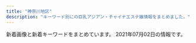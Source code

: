 ```yaml
---
title: "神奈川地区"
description: "キーワード別にの巨乳アジアン・チャイナエステ嬢情報をまとめました。"
---
```


新着画像と新着キーワードをまとめています。
2021年07月02日の情報です。

<DmmAffiliateIns />
<KeywordTable
  shops={
    [
    {
        "station": "\u4e0a\u5927\u5ca1\u99c5\u897f\u53e3",
        "url": "https://kanojyo-room.jpn.cm/",
        "img_links": [
            "https://kanojyo-room.jpn.cm/images/link_nav07.jpg",
            "https://kanojyo-room.jpn.cm/images/room4.jpg",
            "https://kanojyo-room.jpn.cm/images/link_nav04.jpg",
            "https://kanojyo-room.jpn.cm/images/tit_face.jpg",
            "https://kanojyo-room.jpn.cm/images/tit_new.jpg",
            "https://kanojyo-room.jpn.cm/images/link_nav01.jpg",
            "https://kanojyo-room.jpn.cm/images/room2.jpg",
            "https://kanojyo-room.jpn.cm/photos/sites/24/2021/06/2021061014474482.jpg",
            "https://kanojyo-room.jpn.cm/images/room3.jpg",
            "https://kanojyo-room.jpn.cm/images/tit_eject.jpg",
            "https://kanojyo-room.jpn.cm/images/link_nav02.jpg",
            "https://kanojyo-room.jpn.cm/images/top.png",
            "https://kanojyo-room.jpn.cm/images/sp_top.jpg",
            "https://kanojyo-room.jpn.cm/photos/sites/24/2021/06/2021061014484398.jpg",
            "https://kanojyo-room.jpn.cm/images/link_nav03.jpg",
            "https://kanojyo-room.jpn.cm/images/room6.jpg",
            "https://kanojyo-room.jpn.cm/images/img_eject.jpg",
            "https://kanojyo-room.jpn.cm/images/room5.jpg",
            "https://kanojyo-room.jpn.cm/images/link_nav06.jpg",
            "https://kanojyo-room.jpn.cm/photos/sites/24/2021/06/2021061014482026.jpg",
            "https://kanojyo-room.jpn.cm/images/link_nav05.jpg",
            "https://kanojyo-room.jpn.cm/images/close_eject.png",
            "https://kanojyo-room.jpn.cm/images/room1.jpg",
            "https://kanojyo-room.jpn.cm/photos/sites/24/2021/06/2021061014491572.jpg",
            "https://kanojyo-room.jpn.cm/images/btn_eject.jpg"
        ],
        "keywords": {
            "87": 12,
            "86": 24,
            "D": 48,
            "85": 12,
            "C": 40
        },
        "name": "\u86cd"
    },
    {
        "url": "http://karen.ies.fun/",
        "img_links": [],
        "name": "\u83ef\u84ee",
        "station": "JR\u8305\u30f6\u5d0e\u99c5\u5317\u53e3",
        "keywords": {}
    },
    {
        "name": "calm \u30ab\u30fc\u30e0",
        "station": "JR\u85e4\u6ca2\u99c5\u5357\u53e3",
        "keywords": {
            "85": 2,
            "D": 6,
            "86": 6,
            "\u4e73": 1,
            "C": 2
        },
        "img_links": [
            "http://piyuataichi.xyz/uploads/210702/1-210F20Z236221.jpg",
            "http://piyuataichi.xyz/picture/top.png",
            "http://piyuataichi.xyz/uploads/210702/1-210F20Z22A04.jpg",
            "http://piyuataichi.xyz/uploads/210626/1-210626164312E4.jpg",
            "http://piyuataichi.xyz/picture/staff_s.png",
            "http://piyuataichi.xyz/uploads/210626/1-210626164Ja12.jpg",
            "http://piyuataichi.xyz/uploads/210626/1-21062616432Y02.jpg",
            "http://piyuataichi.xyz/picture/news.png",
            "http://piyuataichi.xyz/picture/evetop.png",
            "http://piyuataichi.xyz/uploads/210626/1-210626164151A6.jpg",
            "http://piyuataichi.xyz/uploads/210626/1-210626164J14c.jpg",
            "http://piyuataichi.xyz/uploads/210626/1-21062616412X63.jpg"
        ],
        "url": "http://piyuataichi.xyz/"
    },
    {
        "img_links": [
            "http://www.bestlove.iesjp.com/files/004.jpg",
            "http://www.bestlove.iesjp.com/files/008-03.jpg",
            "http://www.bestlove.iesjp.com/files/005.jpg",
            "http://www.bestlove.iesjp.com/files/001.jpg",
            "http://www.bestlove.iesjp.com/files/003-02.jpg",
            "http://www.bestlove.iesjp.com/files/007-02.jpg",
            "http://www.bestlove.iesjp.com/files/001-02.jpg",
            "http://www.bestlove.iesjp.com/files/002-02.jpg",
            "http://www.bestlove.iesjp.com/files/006.jpg",
            "http://www.bestlove.iesjp.com/files/007.jpg",
            "http://www.bestlove.iesjp.com/images/mobile.jpg",
            "http://www.bestlove.iesjp.com/files/009.jpg",
            "http://www.bestlove.iesjp.com/photo_news/upimg/3962760c85494d91ae_0.jpg",
            "http://www.bestlove.iesjp.com/images/r3.jpg",
            "http://www.bestlove.iesjp.com/files/005-02.jpg",
            "http://www.bestlove.iesjp.com/files/007-03.jpg",
            "http://www.bestlove.iesjp.com/files/008.jpg",
            "http://www.bestlove.iesjp.com/images/atomosky.jpg",
            "http://www.bestlove.iesjp.com/photo_news/upimg/5129560a1cb3fa4f74_0.jpg",
            "http://www.bestlove.iesjp.com/files/004-03.jpg",
            "http://www.bestlove.iesjp.com/files/009-02.jpg",
            "http://www.bestlove.iesjp.com/files/006-03.jpg",
            "http://www.bestlove.iesjp.com/files/002-03.jpg",
            "http://www.bestlove.iesjp.com/files/001-03.jpg",
            "http://www.bestlove.iesjp.com/files/008-02.jpg",
            "http://www.bestlove.iesjp.com/files/003.jpg",
            "http://www.bestlove.iesjp.com/files/003-03.jpg",
            "http://www.bestlove.iesjp.com/images/line.png",
            "http://www.bestlove.iesjp.com/files/005-03.jpg",
            "http://www.bestlove.iesjp.com/files/006-02.jpg",
            "http://www.bestlove.iesjp.com/files/004-02.jpg",
            "http://www.bestlove.iesjp.com/files/009-03.jpg",
            "http://www.bestlove.iesjp.com/files/002.jpg"
        ],
        "station": "JR\u5e73\u585a\u99c5\u5317\u53e3",
        "url": "http://www.bestlove.iesjp.com/",
        "keywords": {
            "C": 37,
            "D": 8,
            "83": 20,
            "87": 12
        },
        "name": "Best Love \uff5e\u30d9\u30b9\u30c8\u30e9\u30d6\uff5e"
    },
    {
        "url": "http://tenshinokoi.es-come.net/",
        "keywords": {},
        "img_links": [
            "http://tenshinokoi.es-come.net/i/120/risa1.jpg",
            "http://tenshinokoi.es-come.net/i/120/yuna1.jpg",
            "http://tenshinokoi.es-come.net/img/header00.jpg",
            "http://tenshinokoi.es-come.net/girls/yuki1.jpg",
            "http://tenshinokoi.es-come.net/images/therapistbar.png",
            "http://tenshinokoi.es-come.net/i/80/risa1.jpg",
            "http://tenshinokoi.es-come.net/girls/misaki1.jpg",
            "http://tenshinokoi.es-come.net/i/120/sumire1.jpg",
            "http://tenshinokoi.es-come.net/girls/risa1.jpg",
            "http://tenshinokoi.es-come.net/images/qr.jpg",
            "http://tenshinokoi.es-come.net/girls/yurika1.jpg",
            "http://tenshinokoi.es-come.net/girls/yuyu1.jpg",
            "http://tenshinokoi.es-come.net/images/share/pickup.png",
            "http://tenshinokoi.es-come.net/i/80/yuna1.jpg",
            "http://tenshinokoi.es-come.net/girls/hiromi1.jpg",
            "http://tenshinokoi.es-come.net/img/sumire1.jpg",
            "http://tenshinokoi.es-come.net/i/80/sumire1.jpg",
            "http://tenshinokoi.es-come.net/images/shishubar.png",
            "http://tenshinokoi.es-come.net/girls/kana1.jpg",
            "http://tenshinokoi.es-come.net/girls/riri1.jpg",
            "http://tenshinokoi.es-come.net/images/share/sp-kp2.png",
            "http://tenshinokoi.es-come.net/i/80/yuyu1.jpg",
            "http://tenshinokoi.es-come.net/girls/sumire1.jpg",
            "http://tenshinokoi.es-come.net/i/120/yuyu1.jpg",
            "http://tenshinokoi.es-come.net/images/info2.jpg",
            "http://tenshinokoi.es-come.net/images/info1.jpg",
            "http://tenshinokoi.es-come.net/images/infobar.png",
            "http://tenshinokoi.es-come.net/img/yuyu1.jpg",
            "http://tenshinokoi.es-come.net/img/header02.jpg",
            "http://tenshinokoi.es-come.net/img/header01.jpg",
            "http://tenshinokoi.es-come.net/img/risa1.jpg",
            "http://tenshinokoi.es-come.net/images/share/tel.png"
        ],
        "name": "\u5929\u4f7f\u306e\u604b",
        "station": "\u8305\u30f6\u5d0e\u99c5\u5357\u53e3"
    },
    {
        "keywords": {},
        "img_links": [
            "http://hoguraku.info/_src/57253358/navi_05.png",
            "http://hoguraku.info/_src/57253715/1_20180513213551260.jpg",
            "http://hoguraku.info/_src/57253356/navi_04.png",
            "http://hoguraku.info/_src/57253399/navi_04.png",
            "http://hoguraku.info/_src/57253718/3_20180513213551306.jpg",
            "http://hoguraku.info/_src/57253721/img20210626213055275083.jpg",
            "http://hoguraku.info/_src/57253374/_x1m6343.jpg",
            "http://hoguraku.info/_src/57253350/navi_01.png",
            "http://hoguraku.info/_src/57253719/3_20180513213551306.jpg",
            "http://hoguraku.info/_src/57253660/cam2.jpg",
            "http://hoguraku.info/_src/57253442/img20190220201540841954_20210421120550484.jpg",
            "http://hoguraku.info/_src/57253438/wechatimg568.jpg",
            "http://hoguraku.info/_src/57253392/navi_01.png",
            "http://hoguraku.info/_src/57253717/wechatimg239.jpg",
            "http://hoguraku.info/_src/57253445/img20190220201540841954_20210421120550484.jpg",
            "http://hoguraku.info/_src/57253440/wechatimg568.jpg",
            "http://hoguraku.info/_src/57253382/1_20210622201428482.jpg",
            "http://hoguraku.info/_src/57253397/navi_03.png",
            "http://hoguraku.info/_src/57253383/1_20210622201428482.jpg",
            "http://hoguraku.info/_src/57253716/wechatimg239.jpg",
            "http://hoguraku.info/_src/57253452/img20210513193238243548.jpg",
            "http://hoguraku.info/_src/57253348/1_20210622201428482.jpg",
            "http://hoguraku.info/_src/57294930/wechatimg124.png",
            "http://hoguraku.info/_src/57253454/img20210513193238243548.jpg",
            "http://hoguraku.info/_src/57253394/navi_02.png",
            "http://hoguraku.info/_src/57294936/wechatimg124.png",
            "http://hoguraku.info/_src/57253376/dscf1336.jpg",
            "http://hoguraku.info/_src/57253720/img20210626213055275083.jpg",
            "http://hoguraku.info/_src/57253352/navi_02.png",
            "http://hoguraku.info/_src/57253714/1_20180513213551260.jpg",
            "http://hoguraku.info/_src/57253401/navi_05.png",
            "http://hoguraku.info/_src/57253354/navi_03.png"
        ],
        "station": "JR\u5927\u8239\u99c5\u6771\u53e3",
        "name": "YURA\u9999",
        "url": "http://hoguraku.info/"
    },
    {
        "keywords": {
            "D": 15,
            "E": 3,
            "86": 18
        },
        "station": "JR\u6238\u585a\u99c5\u6771\u53e3",
        "name": "\u840c\u3048",
        "img_links": [
            "http://pretty-esthe.com/images/r1.jpg",
            "http://pretty-esthe.com/images/cg02.jpg",
            "http://pretty-esthe.com/images/cg07.jpg",
            "http://pretty-esthe.com/images/top.png",
            "http://pretty-esthe.com/images/cg01.jpg",
            "http://pretty-esthe.com/images/r3.jpg",
            "http://pretty-esthe.com/images/r2.jpg",
            "http://pretty-esthe.com/images/news.png",
            "http://pretty-esthe.com/images/cg03.jpg",
            "http://pretty-esthe.com/images/cg05.jpg",
            "http://pretty-esthe.com/images/staff_s.png",
            "http://pretty-esthe.com/images/r4.jpg",
            "http://pretty-esthe.com/images/cg09.jpg",
            "http://pretty-esthe.com/images/evetop.png"
        ],
        "url": "http://pretty-esthe.com/"
    },
    {
        "img_links": [
            "http://esthe-massage.pw/img/m6.jpg",
            "http://esthe-massage.pw/img/cg04.jpg",
            "http://esthe-massage.pw/img/no.png",
            "http://esthe-massage.pw/img/stan.png",
            "http://esthe-massage.pw/img/cg05.jpg",
            "http://esthe-massage.pw/img/cg01.jpg",
            "http://esthe-massage.pw/img/m3.jpg",
            "http://esthe-massage.pw/img/cg03.jpg",
            "http://esthe-massage.pw/img/m5.jpg",
            "http://esthe-massage.pw/img/m60.jpg",
            "http://esthe-massage.pw/img/top.jpg",
            "http://esthe-massage.pw/img/fla.jpg",
            "http://esthe-massage.pw/img/m30.jpg",
            "http://esthe-massage.pw/img/noo.png",
            "http://esthe-massage.pw/img/m10.jpg",
            "http://esthe-massage.pw/img/m2.jpg",
            "http://esthe-massage.pw/img/m4.jpg",
            "http://esthe-massage.pw/img/m20.jpg",
            "http://esthe-massage.pw/img/cg02.jpg",
            "http://esthe-massage.pw/img/m1.jpg"
        ],
        "url": "http://esthe-massage.pw/",
        "keywords": {
            "E": 2,
            "D": 3,
            "87": 1,
            "85": 1,
            "86": 3
        },
        "station": "JR\u5e73\u585a\u99c5",
        "name": "\u6843\u9999"
    },
    {
        "url": "http://yushinen.info/",
        "station": "JR\u85e4\u6ca2\u99c5\u5357\u53e3",
        "name": "\u7652\u5fc3\u5712",
        "keywords": {},
        "img_links": [
            "http://yushinen.info/images/room5.jpg",
            "http://yushinen.info/images/nei-03.png",
            "http://yushinen.info/images/room4.jpg",
            "http://yushinen.info/images/room3.jpg",
            "http://yushinen.info/images/mobile.png",
            "http://yushinen.info/images/g7.jpg",
            "http://yushinen.info/images/g2.jpg",
            "http://yushinen.info/images/room6.jpg",
            "http://yushinen.info/images/g0.jpg",
            "http://yushinen.info/images/g1.jpg",
            "http://yushinen.info/images/top.jpg",
            "http://yushinen.info/images/g3.jpg",
            "http://yushinen.info/images/g6.jpg",
            "http://yushinen.info/images/room1.jpg",
            "http://yushinen.info/images/room2.jpg",
            "http://yushinen.info/images/g5.jpg",
            "http://yushinen.info/images/g4.jpg",
            "http://yushinen.info/images/info.png",
            "http://yushinen.info/images/flw.png"
        ]
    },
    {
        "name": "\u82b1\u306e\u6249",
        "img_links": [
            "http://hana-tobira.xyz/images/tite-i.png",
            "http://hana-tobira.xyz/images/g6.jpg",
            "http://hana-tobira.xyz/images/mobile.jpg",
            "http://hana-tobira.xyz/images/pickup_t.jpg",
            "http://hana-tobira.xyz/images/g2.jpg",
            "http://hana-tobira.xyz/images/g4.jpg",
            "http://hana-tobira.xyz/images/g5.jpg",
            "http://hana-tobira.xyz/images/end.png",
            "http://hana-tobira.xyz/images/g.jpg",
            "http://hana-tobira.xyz/images/g7.jpg",
            "http://hana-tobira.xyz/images/tite-link.jpg",
            "http://hana-tobira.xyz/images/tite-staff.jpg"
        ],
        "keywords": {
            "C": 13
        },
        "station": "JR\u85e4\u6ca2\u99c5\u5357\u53e3",
        "url": "http://hana-tobira.xyz/"
    },
    {
        "url": "http://o-jp.com/tsubaki/",
        "img_links": [
            "http://o-jp.com/tsubaki/images/mimi1.jpg",
            "http://o-jp.com/tsubaki/images/photo03.jpg",
            "http://o-jp.com/tsubaki/images/photo04.jpg",
            "http://o-jp.com/tsubaki/images/photo02.jpg",
            "http://o-jp.com/tsubaki/images/t_mobile.jpg",
            "http://o-jp.com/tsubaki/images/index_enter.jpg",
            "http://o-jp.com/tsubaki/images/photo01.jpg",
            "http://o-jp.com/tsubaki/images/t_discount.jpg"
        ],
        "name": "\u693f",
        "station": "JR\u5e73\u585a\u99c5\u897f\u53e3",
        "keywords": {
            "C": 6
        }
    },
    {
        "img_links": [
            "http://izumi.ests.jp/photos/sites/54/2020/07/2020070605483923.jpg",
            "http://izumi.ests.jp/images/s_news.jpg",
            "http://izumi.ests.jp/images/s1.jpg",
            "http://izumi.ests.jp/images/service3.jpg",
            "http://izumi.ests.jp/images/info.jpg",
            "http://izumi.ests.jp/images/info2.jpg",
            "http://izumi.ests.jp/photos/sites/54/2020/09/2020092004565418.jpg",
            "http://izumi.ests.jp/photos/sites/54/2020/12/2020121307073529.jpg",
            "http://izumi.ests.jp/images/service4.jpg",
            "http://izumi.ests.jp/images/service2.jpg",
            "http://izumi.ests.jp/images/room1.jpg",
            "http://izumi.ests.jp/photos/sites/54/2021/05/2021052103244595.jpg",
            "http://izumi.ests.jp/images/top.jpg",
            "http://izumi.ests.jp/images/room3.jpg",
            "http://izumi.ests.jp/images/room2.jpg",
            "http://izumi.ests.jp/images/room4.jpg",
            "http://izumi.ests.jp/images/service1.jpg",
            "http://izumi.ests.jp/images/s3.jpg",
            "http://izumi.ests.jp/images/mobile.jpg",
            "http://izumi.ests.jp/photos/sites/54/2020/05/2020051209400132.jpg",
            "http://izumi.ests.jp/photos/sites/54/2019/10/2019100205593058.jpg",
            "http://izumi.ests.jp/photos/sites/54/2019/10/2019100205592997.jpg"
        ],
        "keywords": {
            "86": 8,
            "87": 8,
            "E": 8,
            "85": 40,
            "C": 8,
            "D": 40
        },
        "url": "http://izumi.ests.jp/",
        "station": "\u6e58\u5357\u53f0\u99c5\u897f\u53e3",
        "name": "\u6e58\u5357\u604b"
    },
    {
        "name": "\u7f8e\u4eba\u30b5\u30ed\u30f3",
        "keywords": {
            "86": 6,
            "87": 18,
            "D": 24
        },
        "url": "http://www.bijinsalon.mensest.com/",
        "img_links": [
            "http://www.bijinsalon.mensest.com/images/img_tel.png",
            "http://www.bijinsalon.mensest.com/images/tit_new.png",
            "http://www.bijinsalon.mensest.com/files/005.jpg",
            "http://www.bijinsalon.mensest.com/images/tit_therapist.png",
            "http://www.bijinsalon.mensest.com/images/top.jpg",
            "http://www.bijinsalon.mensest.com/images/sp_top.jpg",
            "http://www.bijinsalon.mensest.com/files/004.jpg",
            "http://www.bijinsalon.mensest.com/images/sp_tit_therapist.png",
            "http://www.bijinsalon.mensest.com/files/001.jpg",
            "http://www.bijinsalon.mensest.com/files/002.jpg",
            "http://www.bijinsalon.mensest.com/images/sp_tit_new.png",
            "http://www.bijinsalon.mensest.com/images/maining.jpg"
        ],
        "station": "JR\u4fdd\u571f\u30f6\u8c37\u99c5\u6771\u53e3"
    },
    {
        "keywords": {
            "D": 15,
            "87": 3,
            "85": 3,
            "86": 12,
            "C": 3
        },
        "station": "\u8ffd\u6d5c\u99c5",
        "url": "http://oppama.iest.info/",
        "name": "\u8ffd\u6d5c\u30de\u30c3\u30b5\u30fc\u30b8",
        "img_links": [
            "http://oppama.iest.info/photos/sites/10/2018/07/2018073109281740.jpg",
            "http://oppama.iest.info/images/room4.jpg",
            "http://oppama.iest.info/images/room5.jpg",
            "http://oppama.iest.info/photos/sites/10/2018/05/2018053009323210.jpg",
            "http://oppama.iest.info/photos/sites/10/2018/07/2018073109281695.jpg",
            "http://oppama.iest.info/images/s_pick.png",
            "http://oppama.iest.info/images/room2.jpg",
            "http://oppama.iest.info/photos/sites/10/2018/05/2018053009323253.jpg",
            "http://oppama.iest.info/images/room3.jpg",
            "http://cdn.dino-es.com/images/line.jpg",
            "http://oppama.iest.info/images/l1.jpg",
            "http://oppama.iest.info/photos/sites/10/2018/05/2018053009323372.jpg",
            "http://oppama.iest.info/images/room6.jpg",
            "http://cdn.dino-es.com/images/logo/150x40DinoEs.png",
            "http://oppama.iest.info/images/top.jpg",
            "http://oppama.iest.info/photos/sites/10/2018/07/2018073109281797.jpg",
            "http://cdn.dino-es.com/images/allpics/KL77e92f55838704c7de0a1eb6ca2a81a0/4ec1d6974658a8b101911755e5d05691.jpg",
            "http://oppama.iest.info/photos/sites/10/2018/07/2018073109281781.jpg",
            "http://oppama.iest.info/images/bj3.jpg",
            "http://oppama.iest.info/photos/sites/10/2018/07/2018073109281759.jpg",
            "http://oppama.iest.info/images/s_staff.jpg",
            "http://oppama.iest.info/images/mobile.png",
            "http://oppama.iest.info/images/s_news2.png",
            "http://oppama.iest.info/photos/sites/10/2018/05/2018053009323272.jpg",
            "http://oppama.iest.info/images/room1.jpg",
            "http://oppama.iest.info/images/s_news.png"
        ]
    },
    {
        "keywords": {
            "D": 10,
            "C": 13,
            "87": 10
        },
        "name": "\u591c\u306e\u9999\u308a",
        "url": "http://www.kaori.mensest.com/",
        "station": "\u6e58\u5357\u53f0\u99c5\u6771\u53e3",
        "img_links": [
            "http://www.kaori.mensest.com/files/002.jpg",
            "http://www.kaori.mensest.com/images/room-00.jpg",
            "http://princess.ests.jp/images/room-3.jpg",
            "http://www.kaori.mensest.com/images/top.png",
            "http://www.kaori.mensest.com/files/003.jpg",
            "http://www.kaori.mensest.com/images/mobile.jpg",
            "http://www.kaori.mensest.com/images/s_staff.jpg",
            "http://www.kaori.mensest.com/images/s_link.jpg",
            "http://princess.ests.jp/images/room-4.jpg",
            "http://www.kaori.mensest.com/files/001.jpg",
            "http://www.kaori.mensest.com/files/005.jpg",
            "http://www.kaori.mensest.com/files/004.jpg",
            "http://princess.ests.jp/images/room-1.jpg"
        ]
    },
    {
        "station": "JR\u85e4\u6ca2\u99c5\u5317\u53e3",
        "url": "http://en.este88.com/",
        "name": "\u7e01",
        "img_links": [
            "http://en.este88.com/gals/mika1.jpg",
            "http://en.este88.com/gals/sari1.jpg",
            "http://en.este88.com/gals/arisa1.jpg",
            "http://en.este88.com/images/info.png",
            "http://en.este88.com/gals/riko1.jpg",
            "http://en.este88.com/i/images/info_07.jpg",
            "http://en.este88.com/gals/rena1.jpg",
            "http://en.este88.com/gals/aya1.jpg",
            "http://en.este88.com/i/images/info_12.jpg",
            "http://en.este88.com/i/images/info_15.jpg",
            "http://en.este88.com/gals/koko1.jpg",
            "http://en.este88.com/gals/emi1.jpg",
            "http://en.este88.com/i/images/info_09.jpg",
            "http://en.este88.com/gals/anna1.jpg",
            "http://en.este88.com/gals/kasumi1.jpg"
        ],
        "keywords": {}
    },
    {
        "keywords": {},
        "name": "\u85ab",
        "img_links": [
            "http://f-kaori.work/images/sisu_t.jpg",
            "http://f-kaori.work/sp/images/sys.png",
            "http://f-kaori.work/images/8.jpg",
            "http://f-kaori.work/img/ai1.jpg",
            "http://f-kaori.work/images/news.png",
            "http://f-kaori.work/images/rec2.jpg",
            "http://f-kaori.work/sp/img/emi1.jpg",
            "http://f-kaori.work/images/head.jpg",
            "http://f-kaori.work/sp/img/ai1.jpg",
            "http://f-kaori.work/sp/images/12.jpg",
            "http://f-kaori.work/sp/images/sisu_t.png",
            "http://f-kaori.work/sp/images/11.jpg",
            "http://f-kaori.work/sp/img/yumi1.jpg",
            "http://f-kaori.work/images/line.png",
            "http://f-kaori.work/sp/img/risa1.jpg",
            "http://f-kaori.work/images/12.jpg",
            "http://f-kaori.work/images/int1.png",
            "http://f-kaori.work/img/sora1.jpg",
            "http://f-kaori.work/sp/img/yaya1.jpg",
            "http://f-kaori.work/sp/images/newsb.png",
            "http://f-kaori.work/sp/img/sora1.jpg",
            "http://f-kaori.work/images/9.jpg",
            "http://f-kaori.work/images/6.jpg",
            "http://f-kaori.work/img/emi1.jpg",
            "http://f-kaori.work/sp/images/head.jpg",
            "http://f-kaori.work/sp/images/pc.jpg",
            "http://f-kaori.work/img/yaya1.jpg",
            "http://f-kaori.work/sp/images/rec3.png",
            "http://f-kaori.work/sp/images/news.png",
            "http://f-kaori.work/images/sys.png",
            "http://f-kaori.work/images/rec1.png",
            "http://f-kaori.work/sp/images/footer.png",
            "http://f-kaori.work/sp/images/rec1.png",
            "http://f-kaori.work/sp/images/6.jpg",
            "http://f-kaori.work/sp/images/interior_t.jpg",
            "http://f-kaori.work/sp/img/sasa1.jpg",
            "http://f-kaori.work/img/yumi1.jpg",
            "http://f-kaori.work/sp/images/staff_t.jpg",
            "http://f-kaori.work/sp/images/int1.png",
            "http://f-kaori.work/images/sisu.png",
            "http://f-kaori.work/sp/images/tel.jpg",
            "http://f-kaori.work/sp/images/sisu.jpg",
            "http://f-kaori.work/sp/images/top.jpg",
            "http://f-kaori.work/sp/images/1.jpg",
            "http://f-kaori.work/images/int2.png",
            "http://f-kaori.work/images/10.jpg",
            "http://f-kaori.work/sp/images/rec2.jpg",
            "http://f-kaori.work/sp/images/9.jpg",
            "http://f-kaori.work/images/11.jpg",
            "http://f-kaori.work/images/mobile.jpg",
            "http://f-kaori.work/sp/images/8.jpg",
            "http://f-kaori.work/sp/images/10.jpg",
            "http://f-kaori.work/sp/menu/staff.jpg",
            "http://f-kaori.work/img/risa1.jpg",
            "http://f-kaori.work/images/interior_t.jpg",
            "http://f-kaori.work/images/concept.png",
            "http://f-kaori.work/img/sasa1.jpg",
            "http://f-kaori.work/sp/images/int2.png",
            "http://f-kaori.work/sp/menu/interior.jpg",
            "http://f-kaori.work/images/1.jpg",
            "http://f-kaori.work/images/staff_t.jpg",
            "http://f-kaori.work/sp/images/topgirl.png",
            "http://f-kaori.work/images/sm.jpg",
            "http://f-kaori.work/sp/menu/top.jpg"
        ],
        "url": "http://f-kaori.work/",
        "station": "JR\u85e4\u6ca2\u99c5\u5357\u53e3"
    },
    {
        "name": "\u3075\u3088\u3046",
        "keywords": {},
        "img_links": [
            "http://www.huyo.work/images/8.jpg",
            "http://www.huyo.work/images/4.jpg",
            "http://www.huyo.work/images/staff_t.jpg",
            "http://www.huyo.work/images/1.jpg",
            "http://www.huyo.work/images/sys2.jpg",
            "http://www.huyo.work/images/int2.jpg",
            "http://www.huyo.work/images/line.png",
            "http://www.huyo.work/img/riri1.jpg",
            "http://www.huyo.work/images/2.jpg",
            "http://www.huyo.work/img/nana1.jpg",
            "http://www.huyo.work/img/hana1.jpg",
            "http://www.huyo.work/images/sys1.jpg",
            "http://www.huyo.work/images/7.jpg",
            "http://www.huyo.work/images/news.jpg",
            "http://www.huyo.work/img/ayumi1.jpg",
            "http://www.huyo.work/images/info.jpg",
            "http://www.huyo.work/img/mayu1.jpg",
            "http://www.huyo.work/images/interior_t.jpg",
            "http://www.huyo.work/images/head.jpg",
            "http://www.huyo.work/images/mobile.jpg",
            "http://www.huyo.work/images/5.jpg",
            "http://www.huyo.work/images/int1.jpg",
            "http://www.huyo.work/img/sora1.jpg",
            "http://www.huyo.work/images/3.jpg",
            "http://www.huyo.work/img/mimi1.jpg"
        ],
        "url": "http://www.huyo.work/",
        "station": "JR\u5e73\u585a\u99c5\u5317\u53e3"
    },
    {
        "name": "\u61a9",
        "img_links": [
            "http://ikoi.esjp.xyz/img/qr.jpg",
            "http://ikoi.esjp.xyz/img/lr_01.jpg",
            "http://ikoi.esjp.xyz/girl/6.jpg",
            "http://ikoi.esjp.xyz/img/pro_girl_line.jpg",
            "http://ikoi.esjp.xyz/i/img/photo04.jpg",
            "http://ikoi.esjp.xyz/girl/3.jpg",
            "http://ikoi.esjp.xyz/img/room/photo03.jpg",
            "http://ikoi.esjp.xyz/img/sub_staff.jpg",
            "http://ikoi.esjp.xyz/img/capinfo.jpg",
            "http://ikoi.esjp.xyz/img/room/photo01.jpg",
            "http://ikoi.esjp.xyz/img/room/photo04.jpg",
            "http://ikoi.esjp.xyz/girl/2.jpg",
            "http://ikoi.esjp.xyz/i/img/photo01.jpg",
            "http://ikoi.esjp.xyz/girl/4.jpg",
            "http://ikoi.esjp.xyz/i/img/photo02.jpg",
            "http://ikoi.esjp.xyz/img/room/photo02.jpg",
            "http://ikoi.esjp.xyz/img/room/photo05.jpg",
            "http://ikoi.esjp.xyz/i/img/photo06.jpg",
            "http://ikoi.esjp.xyz/girl/5.jpg",
            "http://ikoi.esjp.xyz/girl/1.jpg",
            "http://ikoi.esjp.xyz/img/rec_top.png",
            "http://ikoi.esjp.xyz/i/img/photo03.jpg",
            "http://ikoi.esjp.xyz/img/lr_02.jpg",
            "http://ikoi.esjp.xyz/img/room/photo06.jpg",
            "http://ikoi.esjp.xyz/i/img/photo05.jpg",
            "http://ikoi.esjp.xyz/img/top_pickback.png",
            "http://ikoi.esjp.xyz/img/059.png"
        ],
        "keywords": {},
        "url": "http://ikoi.esjp.xyz/",
        "station": "\u8ffd\u6d5c\u99c5"
    },
    {
        "keywords": {},
        "img_links": [
            "http://hiratsuka-est.com/images/mi.jpg",
            "http://hiratsuka-est.com/images/left.jpg",
            "http://hiratsuka-est.com/images/top.jpg",
            "http://hiratsuka-est.com/images/g3.jpg",
            "http://hiratsuka-est.com/images/r1.jpg",
            "http://hiratsuka-est.com/images/right.jpg",
            "http://hiratsuka-est.com/images/g2.jpg",
            "http://hiratsuka-est.com/images/banna1.jpg",
            "http://hiratsuka-est.com/images/zi-staff.png",
            "http://hiratsuka-est.com/images/r3.jpg",
            "http://hiratsuka-est.com/images/new1.jpg",
            "http://hiratsuka-est.com/images/chc.jpg",
            "http://hiratsuka-est.com/images/r5.jpg",
            "http://hiratsuka-est.com/images/r9.jpg",
            "http://hiratsuka-est.com/images/banna.jpg",
            "http://hiratsuka-est.com/images/rina.jpg",
            "http://hiratsuka-est.com/images/tel.jpg",
            "http://hiratsuka-est.com/images/zi-link.png",
            "http://hiratsuka-est.com/images/zi-faq.png",
            "http://hiratsuka-est.com/images/tiao2.jpg",
            "http://hiratsuka-est.com/images/r6.jpg",
            "http://hiratsuka-est.com/images/rr1.jpg",
            "http://hiratsuka-est.com/images/r8.jpg",
            "http://hiratsuka-est.com/images/r4.jpg",
            "http://hiratsuka-est.com/images/r7.jpg",
            "http://hiratsuka-est.com/images/ll1.jpg",
            "http://hiratsuka-est.com/images/g4.jpg",
            "http://hiratsuka-est.com/images/g0.jpg",
            "http://hiratsuka-est.com/images/banna2.jpg",
            "http://hiratsuka-est.com/images/g1.jpg"
        ],
        "station": "JR\u5e73\u585a\u99c5\u5317\u53e3",
        "name": "\u3055\u308f\u3084\u304b",
        "url": "http://hiratsuka-est.com/"
    },
    {
        "img_links": [
            "http://www.imouto-esute2866.com/images/012.jpg",
            "http://www.imouto-esute2866.com/flash/top-1.jpg",
            "http://www.imouto-esute2866.com/images/013.jpg"
        ],
        "station": "JR\u5e73\u585a\u99c5\u5317\u53e3",
        "url": "http://www.imouto-esute2866.com/",
        "name": "\u30ea\u30e9\u30af\u30bc\u30fc\u30b7\u30e7\u30f3\u59b9",
        "keywords": {
            "C": 7
        }
    },
    {
        "keywords": {},
        "url": "http://www.cc-girl.work/",
        "station": "\u4e0a\u5927\u5ca1\u99c5",
        "name": "yuyu-\u3086\u3046\u3086-",
        "img_links": [
            "http://www.cc-girl.work/images/8.jpg",
            "http://www.cc-girl.work/images/line.png",
            "http://www.cc-girl.work/img/kumi1.jpg",
            "http://www.cc-girl.work/img/yuki1.jpg",
            "http://www.cc-girl.work/images/2.jpg",
            "http://www.cc-girl.work/images/4.jpg",
            "http://www.cc-girl.work/images/int1.jpg",
            "http://www.cc-girl.work/images/head.jpg",
            "http://www.cc-girl.work/images/news.jpg",
            "http://www.cc-girl.work/images/sys2.jpg",
            "http://www.cc-girl.work/images/sys3.jpg",
            "http://www.cc-girl.work/images/11.jpg",
            "http://www.cc-girl.work/images/7.jpg",
            "http://www.cc-girl.work/img/yaya1.jpg",
            "http://www.cc-girl.work/img/miho1.jpg",
            "http://www.cc-girl.work/img/kaoru1.jpg",
            "http://www.cc-girl.work/images/rec2.jpg",
            "http://www.cc-girl.work/images/interior_t.jpg",
            "http://www.cc-girl.work/images/sys1.jpg",
            "http://www.cc-girl.work/img/ai1.jpg",
            "http://www.cc-girl.work/images/3.jpg",
            "http://www.cc-girl.work/img/momo1.jpg",
            "http://www.cc-girl.work/images/mobile.jpg",
            "http://www.cc-girl.work/images/10.jpg",
            "http://www.cc-girl.work/images/9.jpg",
            "http://www.cc-girl.work/images/1.jpg",
            "http://www.cc-girl.work/images/rec1.jpg",
            "http://www.cc-girl.work/images/staff_t.jpg",
            "http://www.cc-girl.work/images/6.jpg",
            "http://www.cc-girl.work/images/ta.jpg",
            "http://www.cc-girl.work/img/yuri1.jpg",
            "http://www.cc-girl.work/img/eri1.jpg",
            "http://www.cc-girl.work/img/mari1.jpg",
            "http://www.cc-girl.work/images/ac1.jpg",
            "http://www.cc-girl.work/img/sizuka1.jpg",
            "http://www.cc-girl.work/images/5.jpg"
        ]
    },
    {
        "url": "https://fuwafuwa-girl.jpn.vin/",
        "station": "\u4e0a\u5927\u5ca1\u99c5",
        "name": "\u3075\u308f\u3075\u308f\u5a18",
        "img_links": [
            "https://fuwafuwa-girl.jpn.vin/images/m14.jpg",
            "https://fuwafuwa-girl.jpn.vin/photos/sites/34/2021/02/2021022406110282.jpg",
            "https://fuwafuwa-girl.jpn.vin/photos/sites/34/2021/02/2021022406110276.jpg",
            "https://fuwafuwa-girl.jpn.vin/images/mobile.jpg",
            "https://fuwafuwa-girl.jpn.vin/photos/sites/34/2021/02/2021022406110384.jpg",
            "https://fuwafuwa-girl.jpn.vin/images/m12.jpg",
            "https://fuwafuwa-girl.jpn.vin/images/m8.jpg",
            "https://fuwafuwa-girl.jpn.vin/images/m10.jpg",
            "https://fuwafuwa-girl.jpn.vin/images/room1.jpg",
            "https://fuwafuwa-girl.jpn.vin/images/s_massage.png",
            "https://fuwafuwa-girl.jpn.vin/images/room2.jpg",
            "https://fuwafuwa-girl.jpn.vin/images/room4.jpg",
            "https://fuwafuwa-girl.jpn.vin/photos/sites/34/2021/02/202102240611046.jpg",
            "https://fuwafuwa-girl.jpn.vin/images/m15.jpg",
            "https://fuwafuwa-girl.jpn.vin/images/s_link.png",
            "https://fuwafuwa-girl.jpn.vin/images/m9.jpg",
            "https://fuwafuwa-girl.jpn.vin/images/s_news.png",
            "https://fuwafuwa-girl.jpn.vin/images/m13.jpg",
            "https://fuwafuwa-girl.jpn.vin/images/m7.jpg",
            "https://fuwafuwa-girl.jpn.vin/images/m11.jpg",
            "https://fuwafuwa-girl.jpn.vin/images/room3.jpg",
            "https://fuwafuwa-girl.jpn.vin/images/info.jpg",
            "https://fuwafuwa-girl.jpn.vin/images/s_staff.png",
            "https://fuwafuwa-girl.jpn.vin/images/s_pick.png",
            "https://fuwafuwa-girl.jpn.vin/images/top.png"
        ],
        "keywords": {
            "88": 5,
            "D": 10,
            "E": 10,
            "C": 13,
            "85": 5,
            "87": 10
        }
    },
    {
        "name": "\u6d5c\u8fba\u306e\u604b",
        "keywords": {},
        "station": "JR\u8305\u30f6\u5d0e\u99c5\u5357\u53e3",
        "img_links": [
            "http://www.hamabei.com/images/buttona_03.jpg",
            "http://www.hamabei.com/images/buttona_06.jpg",
            "http://www.hamabei.com/images/buttona_05.jpg",
            "http://www.hamabei.com/images/kaori1.jpg",
            "http://www.hamabei.com/images/giral012.jpg",
            "http://www.hamabei.com/images/buttona_08.jpg",
            "http://www.hamabei.com/images/giral014.jpg",
            "http://www.hamabei.com/images/miki1.jpg",
            "http://www.hamabei.com/images/giral015.jpg",
            "http://www.hamabei.com/images/giral009.jpg",
            "http://www.hamabei.com/images/nana1.jpg",
            "http://www.hamabei.com/images/yuka1.jpg",
            "http://www.hamabei.com/images/qr.jpg",
            "http://www.hamabei.com/images/buttona_04.jpg",
            "http://www.hamabei.com/images/buttona_07.jpg",
            "http://www.hamabei.com/images/giral007.jpg"
        ],
        "url": "http://www.hamabei.com/"
    },
    {
        "url": "http://es-rei.work/",
        "keywords": {
            "86": 4,
            "85": 2,
            "89": 2,
            "83": 4
        },
        "name": "\u9e97",
        "station": "JR\u85e4\u6ca2\u99c5\u5357\u53e3",
        "img_links": [
            "http://es-rei.work/_src/26747201/list_02.png",
            "http://es-rei.work/_src/26747207/navi2_03.png",
            "http://es-rei.work/_src/26747126/base_01.png",
            "http://es-rei.work/_src/26747202/list_03.png",
            "http://es-rei.work/_src/26747204/list_05.png",
            "http://es-rei.work/_src/47863239/line3.png",
            "http://es-rei.work/_src/26747206/navi2_02.png",
            "http://es-rei.work/_src/34041599/line3.png",
            "http://es-rei.work/_src/26747185/base_01.png",
            "http://es-rei.work/1.jpg",
            "http://es-rei.work/_src/26791053/_dsf9449.jpg",
            "http://es-rei.work/_src/26747222/line3.png",
            "http://es-rei.work/_src/34124118/wechatimg26_20200914183556350.jpg",
            "http://es-rei.work/_src/26747086/base_01.png",
            "http://es-rei.work/_src/26747229/line1.jpg",
            "http://es-rei.work/_src/34041693/line1.jpg",
            "http://es-rei.work/_src/26791049/_dsf9442.jpg",
            "http://es-rei.work/_src/26791051/_dsf9446.jpg",
            "http://es-rei.work/_src/26747093/_igp4295.jpg",
            "http://es-rei.work/_src/26824216/b0131b16446464e537eff864d8f041bb.jpg",
            "http://es-rei.work/_src/26790995/wechatimg38_20181018221746252.jpg",
            "http://es-rei.work/_src/26747114/base_03.png",
            "http://es-rei.work/_src/26747209/navi2_05.png",
            "http://es-rei.work/_src/26747187/base_03.png",
            "http://es-rei.work/_src/26747292/wechatimg202.jpg",
            "http://es-rei.work/_src/26747141/base_03.png",
            "http://es-rei.work/_src/26747203/list_04.png",
            "http://es-rei.work/_src/26747089/51d8ecbee4cc2935f070c539c37ded71.jpg",
            "http://es-rei.work/_src/26838158/wechatimg75.jpg",
            "http://es-rei.work/_src/34041597/wechatimg26_20200914183556350.jpg",
            "http://es-rei.work/_src/26838155/wechatimg202.jpg",
            "http://es-rei.work/_src/47863241/05859f21726dfcef9faa9bab12a2595.jpg",
            "http://es-rei.work/_src/26747294/line3.png",
            "http://es-rei.work/_src/26747225/wechatimg75.jpg",
            "http://es-rei.work/5.jpg",
            "http://es-rei.work/_src/26747226/line3.png",
            "http://es-rei.work/_src/26747218/line1.jpg",
            "http://es-rei.work/_src/26838156/wechatimg204.jpg",
            "http://es-rei.work/_src/47863108/wechatimg26_20200914183556350.jpg",
            "http://es-rei.work/_src/26747208/navi2_04.png",
            "http://es-rei.work/4.jpg",
            "http://es-rei.work/_src/34041600/line3.png",
            "http://es-rei.work/_src/26747287/line3.png",
            "http://es-rei.work/_src/26747221/wechatimg164_1.jpg",
            "http://es-rei.work/_src/26747132/line1.jpg",
            "http://es-rei.work/_src/26747170/base_01.png",
            "http://es-rei.work/_src/26791115/_igp4263.jpg",
            "http://es-rei.work/2.jpg",
            "http://es-rei.work/_src/47863240/line3.png",
            "http://es-rei.work/_src/26747227/line3.png",
            "http://es-rei.work/_src/26747289/wechatimg77.jpg",
            "http://es-rei.work/_src/26838160/line.png",
            "http://es-rei.work/_src/26838136/news.jpg",
            "http://es-rei.work/_src/26747210/navi2_06.png",
            "http://es-rei.work/_src/26747300/line3.png",
            "http://es-rei.work/3.jpg",
            "http://es-rei.work/_src/47863242/100054276feb8d8cef3ac5199531cfe.jpg",
            "http://es-rei.work/_src/26747293/line3.png",
            "http://es-rei.work/_src/26747223/line3.png",
            "http://es-rei.work/_src/26747200/list_01.png",
            "http://es-rei.work/_src/26747302/wechatimg204.jpg",
            "http://es-rei.work/_src/26747199/sign.png",
            "http://es-rei.work/_src/26838157/wechatimg77.jpg",
            "http://es-rei.work/_src/26747304/line1.jpg",
            "http://es-rei.work/_src/26747301/line3.png",
            "http://es-rei.work/_src/26824435/cam2.png",
            "http://es-rei.work/_src/34041596/05859f21726dfcef9faa9bab12a2595.jpg",
            "http://es-rei.work/_src/26838174/line.png",
            "http://es-rei.work/_src/26747205/navi2_01.png",
            "http://es-rei.work/_src/26747296/line1.jpg",
            "http://es-rei.work/_src/47863244/line1.jpg",
            "http://es-rei.work/_src/26747288/line3.png",
            "http://es-rei.work/_src/26747153/base_01.png",
            "http://es-rei.work/_src/26747158/base_03.png",
            "http://es-rei.work/_src/26747231/line1.jpg",
            "http://es-rei.work/_src/26747173/base_03.png"
        ]
    },
    {
        "name": "\u521d\u604b",
        "station": "JR\u6771\u6238\u585a\u99c5\u6771\u53e3",
        "url": "http://www.hatsukoi.mensest.com/",
        "keywords": {
            "88": 4,
            "87": 16,
            "86": 4,
            "D": 24
        },
        "img_links": [
            "http://www.hatsukoi.mensest.com/files/003.jpg",
            "http://www.hatsukoi.mensest.com/common/images/photo02.jpg",
            "http://www.hatsukoi.mensest.com/images/icon_top.png",
            "http://www.hatsukoi.mensest.com/images/mainImg_sub.jpg",
            "http://www.hatsukoi.mensest.com/files/001.jpg",
            "http://www.hatsukoi.mensest.com/images/icon_info.png",
            "http://www.hatsukoi.mensest.com/images/icon_staff.png",
            "http://www.hatsukoi.mensest.com/files/005.jpg",
            "http://www.hatsukoi.mensest.com/images/icon_tel.png",
            "http://www.hatsukoi.mensest.com/files/006.jpg",
            "http://www.hatsukoi.mensest.com/common/images/photo01.jpg",
            "http://www.hatsukoi.mensest.com/images/btn2.png",
            "http://www.hatsukoi.mensest.com/files/002.jpg",
            "http://www.hatsukoi.mensest.com/files/004.jpg",
            "http://www.hatsukoi.mensest.com/common/images/photo03.jpg"
        ]
    },
    {
        "station": "\u4e0a\u6c38\u8c37\u99c5",
        "name": "\u5922\u306e\u8776\u3005",
        "url": "http://tiffany1818.biz/",
        "keywords": {
            "86": 18,
            "E": 3,
            "D": 15
        },
        "img_links": [
            "http://tiffany1818.biz/images/cg06.jpg",
            "http://tiffany1818.biz/images/top.png",
            "http://tiffany1818.biz/images/cg07.jpg",
            "http://tiffany1818.biz/images/cg05.jpg",
            "http://tiffany1818.biz/images/cg03.jpg",
            "http://tiffany1818.biz/images/evetop.png",
            "http://tiffany1818.biz/images/cg02.jpg",
            "http://tiffany1818.biz/images/cg01.jpg",
            "http://tiffany1818.biz/images/news.png",
            "http://tiffany1818.biz/images/staff_s.png"
        ]
    },
    {
        "img_links": [
            "https://es-happy.com/staffPhoto/s20210522133207.jpg",
            "https://es-happy.com/images/mobile.jpg",
            "https://es-happy.com/images/returnBtn.jpg",
            "https://es-happy.com/staffPhoto/b20210522133223.jpg",
            "https://es-happy.com/images/store/02.jpg",
            "https://es-happy.com/staffPhoto/s20210522133230.jpg",
            "https://es-happy.com/images/store/03.jpg",
            "https://es-happy.com/staffPhoto/s20210522133148.jpg",
            "https://es-happy.com/images/store/04.jpg",
            "https://es-happy.com/staffPhoto/b20210522133207.jpg",
            "https://es-happy.com/images/store/01.jpg",
            "https://es-happy.com/staffPhoto/s20210522133223.jpg",
            "https://es-happy.com/staffPhoto/b20210522133148.jpg"
        ],
        "station": "JR\u6771\u6238\u585a\u99c5\u6771\u53e3",
        "name": "\u30c0\u30df\u30a2\u30fc",
        "keywords": {
            "87": 1,
            "D": 2,
            "85": 1,
            "86": 1
        },
        "url": "https://es-happy.com/"
    },
    {
        "keywords": {
            "87": 18,
            "86": 36,
            "85": 36,
            "83": 18,
            "C": 14,
            "D": 108
        },
        "img_links": [
            "https://arena.jpn.vin/photos/sites/25/2021/02/202102101913575.jpg",
            "https://arena.jpn.vin/images/s_news.jpg",
            "https://arena.jpn.vin/images/room3.jpg",
            "https://arena.jpn.vin/images/new.jpg",
            "https://arena.jpn.vin/images/top.jpg",
            "https://arena.jpn.vin/images/s2.jpg",
            "https://arena.jpn.vin/images/s_staff.jpg",
            "https://arena.jpn.vin/photos/sites/25/2021/02/2021021019135619.jpg",
            "https://arena.jpn.vin/images/tel.jpg",
            "https://arena.jpn.vin/photos/sites/25/2021/03/2021031912153947.jpg",
            "https://arena.jpn.vin/images/s1.jpg",
            "https://arena.jpn.vin/images/s_face.jpg",
            "https://arena.jpn.vin/photos/sites/25/2021/04/2021043011491629.jpg",
            "https://arena.jpn.vin/images/room1.jpg",
            "https://arena.jpn.vin/images/mobile.jpg",
            "https://arena.jpn.vin/images/room2.jpg",
            "https://arena.jpn.vin/photos/sites/25/2021/02/2021021019135553.jpg",
            "https://arena.jpn.vin/images/s_link.jpg",
            "https://arena.jpn.vin/photos/sites/25/2021/02/2021021019135821.jpg",
            "https://arena.jpn.vin/images/room4.jpg",
            "https://arena.jpn.vin/images/news_bj2.jpg"
        ],
        "name": "\u30a2\u30ea\u30fc\u30ca",
        "url": "https://arena.jpn.vin/",
        "station": "\u79e6\u91ce\u99c5\u5317\u53e3"
    },
    {
        "name": "\u990a\u751f\u5802",
        "keywords": {
            "C": 13
        },
        "img_links": [
            "http://es-treat.com/staff/remi/01.jpg",
            "http://es-treat.com/staff/yuyu/01.jpg",
            "http://es-treat.com/staff/nana/01mb.jpg",
            "http://es-treat.com/staff/remi/01mb.jpg",
            "http://es-treat.com/pic/head.jpg",
            "http://es-treat.com/staff/rie/01.jpg",
            "http://es-treat.com/img/tel.jpg",
            "http://es-treat.com/staff/yuyu/01mb.jpg",
            "http://es-treat.com/staff/rie/01mb.jpg",
            "http://es-treat.com/staff/yuri/01mb.jpg",
            "http://es-treat.com/staff/nana/01.jpg",
            "http://es-treat.com/staff/emi/01.jpg",
            "http://es-treat.com/img/acs.jpg",
            "http://es-treat.com/img/ttl_staff.png",
            "http://es-treat.com/staff/emi/01mb.jpg",
            "http://es-treat.com/pic/topimg1.jpg",
            "http://es-treat.com/staff/yuri/01.jpg"
        ],
        "url": "http://es-treat.com/",
        "station": "\u5929\u738b\u753a\u99c5\u5357\u53e3"
    },
    {
        "name": "Fairy Ark",
        "station": "JR\u85e4\u6ca2\u99c5\u5357\u53e3",
        "img_links": [
            "http://www.relax-fairyark.info/img/st150.jpg",
            "http://www.relax-fairyark.info/img/st220.jpg",
            "http://www.relax-fairyark.info/img/st263.jpg",
            "http://www.relax-fairyark.info/img/footbotton.png",
            "http://www.relax-fairyark.info/img/tel.png",
            "http://www.relax-fairyark.info/img/sta260.jpg",
            "http://www.relax-fairyark.info/img/st1.jpg",
            "http://www.relax-fairyark.info/img/sta269.jpg",
            "http://www.relax-fairyark.info/img/body2.jpg",
            "http://www.relax-fairyark.info/img/sta267.jpg",
            "http://www.relax-fairyark.info/img/sta263.jpg",
            "http://www.relax-fairyark.info/img/st260.jpg",
            "http://www.relax-fairyark.info/img/nos.jpg",
            "http://www.relax-fairyark.info/img/sta268.jpg",
            "http://www.relax-fairyark.info/img/st227.jpg",
            "http://www.relax-fairyark.info/img/sta150.jpg",
            "http://www.relax-fairyark.info/img/sta220.jpg",
            "http://www.relax-fairyark.info/img/st268.jpg",
            "http://www.relax-fairyark.info/img/st269.jpg",
            "http://www.relax-fairyark.info/img/st270.jpg",
            "http://www.relax-fairyark.info/img/st223.jpg",
            "http://www.relax-fairyark.info/img/sta255.jpg",
            "http://www.relax-fairyark.info/img/sta223.jpg",
            "http://www.relax-fairyark.info/img/vlt.png",
            "http://www.relax-fairyark.info/img/st0220.jpg",
            "http://www.relax-fairyark.info/img/botton.jpg",
            "http://www.relax-fairyark.info/img/st255.jpg",
            "http://www.relax-fairyark.info/img/st267.jpg",
            "http://www.relax-fairyark.info/img/sta213.jpg",
            "http://www.relax-fairyark.info/img/head.jpg",
            "http://www.relax-fairyark.info/img/sta270.jpg",
            "http://www.relax-fairyark.info/img/st213.jpg"
        ],
        "url": "http://www.relax-fairyark.info/",
        "keywords": {
            "86": 4,
            "F": 1,
            "E": 6,
            "D": 4,
            "C": 2,
            "88": 1,
            "85": 1,
            "87": 7
        }
    },
    {
        "img_links": [
            "http://vinerty.xyz/templets/default/picture/staff_t.jpg",
            "http://vinerty.xyz/uploads/210414/1-21041415424K61.jpg",
            "http://vinerty.xyz/templets/default/picture/interior_t.jpg",
            "http://vinerty.xyz/templets/default/picture/news.jpg",
            "http://vinerty.xyz/uploads/210414/1-210414154313312.jpg",
            "http://vinerty.xyz/templets/default/picture/head.jpg",
            "http://vinerty.xyz/uploads/210414/1-21041416305D18.jpg",
            "http://vinerty.xyz/uploads/180620/1-1P62010154K00.png",
            "http://vinerty.xyz/templets/default/picture/rec1.png",
            "http://vinerty.xyz/uploads/180620/1-1P62010193X63.jpg",
            "http://vinerty.xyz/uploads/210414/1-210414154346291.png",
            "http://vinerty.xyz/uploads/210424/1-210424092F2349.jpg",
            "http://vinerty.xyz/uploads/210414/1-2104141542145O.jpg"
        ],
        "name": "\u6e05\u6c34\u6e7e",
        "url": "http://vinerty.xyz/",
        "station": "\u6e58\u5357\u53f0\u99c5\u897f\u53e3",
        "keywords": {}
    },
    {
        "img_links": [
            "http://candy.relaxjp.com/css/staff/staff002-a.png",
            "http://candy.relaxjp.com/css/nav/nav-002.png",
            "http://candy.relaxjp.com/css/staff/staff003-a.png",
            "http://candy.relaxjp.com/css/nav/nav-005.png",
            "http://candy.relaxjp.com/css/staff/staff004.png",
            "http://candy.relaxjp.com/css/staff/staff004-a.png",
            "http://candy.relaxjp.com/css/staff/staff005.png",
            "http://candy.relaxjp.com/css/staff/staff006.png",
            "http://candy.relaxjp.com/css/staff/staff006-a.png",
            "http://candy.relaxjp.com/css/staff/staff001-a.png",
            "http://candy.relaxjp.com/css/nav/nav-003.png",
            "http://candy.relaxjp.com/css/osusume29.jpg",
            "http://candy.relaxjp.com/css/staff/staff003.png",
            "http://candy.relaxjp.com/css/nav/nav-004.png",
            "http://candy.relaxjp.com/images/slider1/001.jpg",
            "http://candy.relaxjp.com/css/staff/staff005-a.png",
            "http://candy.relaxjp.com/css/staff/staff007.png",
            "http://candy.relaxjp.com/images/slider1/003.jpg",
            "http://candy.relaxjp.com/css/staff/staff002.png",
            "http://candy.relaxjp.com/css/tel.png",
            "http://candy.relaxjp.com/css/top000001.png",
            "http://candy.relaxjp.com/css/nav/nav-001.png",
            "http://candy.relaxjp.com/css/nav/nav-006.png",
            "http://candy.relaxjp.com/css/staff/staff007-a.png",
            "http://candy.relaxjp.com/css/staff/staff0001.png"
        ],
        "url": "http://candy.relaxjp.com/",
        "keywords": {
            "87": 1,
            "89": 2,
            "85": 1,
            "90": 1,
            "C": 2,
            "88": 1,
            "D": 4
        },
        "station": "JR\u6771\u6238\u585a\u99c5\u6771\u53e3",
        "name": "Candy"
    },
    {
        "keywords": {
            "D": 2,
            "C": 8
        },
        "name": "\u30df\u30fc\u30c8\u30e6\u30fc",
        "url": "http://meetyou.me-es.com/",
        "station": "\u9577\u5f8c\u99c5\u6771\u53e3",
        "img_links": [
            "http://meetyou.me-es.com/images/index_08.jpg",
            "http://meetyou.me-es.com/images/info_tit.jpg",
            "http://meetyou.me-es.com/images/index_07.jpg",
            "http://meetyou.me-es.com/girl/015.jpg",
            "http://meetyou.me-es.com/images/staff_10.jpg",
            "http://meetyou.me-es.com/images/sub_13.jpg",
            "http://meetyou.me-es.com/images/info_10.jpg",
            "http://meetyou.me-es.com/images/index_02.jpg",
            "http://meetyou.me-es.com/images/r03.jpg",
            "http://meetyou.me-es.com/images/rec.jpg",
            "http://meetyou.me-es.com/images/index_15.jpg",
            "http://meetyou.me-es.com/girl/03.jpg",
            "http://meetyou.me-es.com/images/index_05.jpg",
            "http://meetyou.me-es.com/images/r01.jpg",
            "http://meetyou.me-es.com/girl/06.jpg",
            "http://meetyou.me-es.com/girl/017.jpg",
            "http://meetyou.me-es.com/images/index_13.jpg",
            "http://meetyou.me-es.com/girl/02.jpg",
            "http://meetyou.me-es.com/images/rec_10.jpg",
            "http://meetyou.me-es.com/images/index_10.jpg",
            "http://meetyou.me-es.com/images/index_01.jpg",
            "http://meetyou.me-es.com/girl/09.jpg",
            "http://meetyou.me-es.com/girl/013.jpg",
            "http://meetyou.me-es.com/images/index_09.jpg",
            "http://meetyou.me-es.com/girl/018.jpg",
            "http://meetyou.me-es.com/images/index_03.jpg",
            "http://meetyou.me-es.com/girl/07.jpg",
            "http://meetyou.me-es.com/images/r02.jpg",
            "http://meetyou.me-es.com/images/index_04.jpg",
            "http://meetyou.me-es.com/girl/00.jpg",
            "http://meetyou.me-es.com/images/index_06.jpg",
            "http://meetyou.me-es.com/images/r04.jpg",
            "http://meetyou.me-es.com/images/index_17.jpg",
            "http://meetyou.me-es.com/girl/08.jpg"
        ]
    },
    {
        "name": "\u798f\u7e01",
        "station": "\u5584\u884c\u99c5\u6771\u53e3",
        "url": "http://treat-rlx.com/",
        "img_links": [
            "http://treat-rlx.com/pic/topimg2.png",
            "http://treat-rlx.com/staff/mika/01.jpg",
            "http://treat-rlx.com/pic/head.jpg",
            "http://treat-rlx.com/pic/topimg5.png",
            "http://treat-rlx.com/img/ttl_rec.png",
            "http://treat-rlx.com/pic/topimg3.png",
            "http://treat-rlx.com/staff/aya/01.jpg",
            "http://treat-rlx.com/pic/topimg1.png",
            "http://treat-rlx.com/pic/topimg4.png",
            "http://treat-rlx.com/staff/mika/01mb.jpg",
            "http://treat-rlx.com/img/ttl_staff.jpg",
            "http://treat-rlx.com/i/files/homeimg.jpg",
            "http://treat-rlx.com/img/att.png",
            "http://treat-rlx.com/staff/aya/01mb.jpg",
            "http://treat-rlx.com/img/ttl_mobile.png"
        ],
        "keywords": {
            "C": 11
        }
    },
    {
        "keywords": {
            "84": 4,
            "87": 5,
            "F": 1,
            "\u30bb\u30af\u30b7\u30fc": 5
        },
        "img_links": [
            "https://static.wixstatic.com/media/fa16f5_c5eb62e882bb4223841ed94f9c0e4c94~mv2.jpg",
            "https://static.wixstatic.com/media/fa16f5_10bb2bee15cc4bae8e5cb63703e45c70~mv2.jpg",
            "https://static.wixstatic.com/media/fa16f5_86eb1c796f8c4331b4c38b69cda1b743~mv2.jpg"
        ],
        "station": "JR\u85e4\u6ca2\u99c5\u5357\u53e3",
        "name": "\u30a2\u30eb\u30b9",
        "url": "https://174018370.wixsite.com/mysite-5/"
    },
    {
        "keywords": {},
        "station": "JR\u85e4\u6ca2\u99c5\u5357\u53e3",
        "name": "\u591c\u8776",
        "url": "http://yacho.est-u.com/",
        "img_links": [
            "http://yacho.est-u.com/images/index_03.jpg",
            "http://yacho.est-u.com/images/index_07.jpg",
            "http://yacho.est-u.com/images/4.jpg",
            "http://yacho.est-u.com/images/index_06.jpg",
            "http://yacho.est-u.com/images/index_14.jpg",
            "http://yacho.est-u.com/images/index_12.jpg",
            "http://yacho.est-u.com/images/6.jpg",
            "http://yacho.est-u.com/images/3.jpg",
            "http://yacho.est-u.com/images/index_10.jpg",
            "http://yacho.est-u.com/images/staff_01.jpg",
            "http://yacho.est-u.com/images/index_17.jpg",
            "http://yacho.est-u.com/images/k1.jpg",
            "http://yacho.est-u.com/images/index_01.jpg",
            "http://yacho.est-u.com/images/index_04.jpg",
            "http://yacho.est-u.com/images/index_15.jpg",
            "http://yacho.est-u.com/images/1.jpg",
            "http://yacho.est-u.com/images/5.jpg",
            "http://yacho.est-u.com/images/index_02.jpg",
            "http://yacho.est-u.com/images/index_05.jpg",
            "http://yacho.est-u.com/images/k2.jpg",
            "http://yacho.est-u.com/images/staff_03.jpg",
            "http://yacho.est-u.com/images/2.jpg"
        ]
    },
    {
        "img_links": [
            "http://es-hanabi.xyz/images/r5.jpg",
            "http://es-hanabi.xyz/images/g2.jpg",
            "http://es-hanabi.xyz/images/top.jpg",
            "http://es-hanabi.xyz/images/r6.jpg",
            "http://es-hanabi.xyz/images/r1.jpg",
            "http://es-hanabi.xyz/images/r7.jpg",
            "http://es-hanabi.xyz/images/r8.jpg",
            "http://es-hanabi.xyz/images/mobile.png",
            "http://es-hanabi.xyz/images/r2.jpg",
            "http://es-hanabi.xyz/images/zi_staff.png",
            "http://es-hanabi.xyz/images/g5.jpg",
            "http://es-hanabi.xyz/images/new1.jpg",
            "http://es-hanabi.xyz/images/g3.jpg",
            "http://es-hanabi.xyz/images/g4.jpg",
            "http://es-hanabi.xyz/images/g1.jpg",
            "http://es-hanabi.xyz/images/g0.jpg"
        ],
        "url": "http://es-hanabi.xyz/",
        "keywords": {
            "C": 7
        },
        "station": "JR\u5e73\u585a\u99c5\u897f\u53e3",
        "name": "\u30cf\u30ca\u30d3"
    },
    {
        "img_links": [
            "http://sui-en.work/images/2.png",
            "http://sui-en.work/images/sys1.jpg",
            "http://sui-en.work/images/sys2.jpg",
            "http://sui-en.work/images/head.jpg",
            "http://sui-en.work/images/interior_t.png",
            "http://sui-en.work/images/tr.jpg",
            "http://sui-en.work/images/4.png",
            "http://sui-en.work/images/b1.jpg",
            "http://sui-en.work/images/int3.png",
            "http://sui-en.work/images/1.png",
            "http://sui-en.work/images/int2.png",
            "http://sui-en.work/images/info.jpg",
            "http://sui-en.work/images/int1.png",
            "http://sui-en.work/images/mobile.jpg",
            "http://sui-en.work/img/sena1.jpg",
            "http://sui-en.work/img/yuki1.jpg",
            "http://sui-en.work/images/3.png",
            "http://sui-en.work/img/hana1.jpg",
            "http://sui-en.work/images/ta.jpg",
            "http://sui-en.work/images/news.jpg",
            "http://sui-en.work/img/kaori1.jpg",
            "http://sui-en.work/images/staff_t.png",
            "http://sui-en.work/images/sys3.png",
            "http://sui-en.work/images/b2.jpg"
        ],
        "url": "http://sui-en.work/",
        "name": "\u968f\u7e01",
        "station": "JR\u5e73\u585a\u99c5\u5317\u53e3",
        "keywords": {}
    },
    {
        "img_links": [],
        "name": "\u30a2\u30ed\u30a8",
        "keywords": {},
        "station": "\u9db4\u5dfb\u6e29\u6cc9\u99c5\u5317\u53e3",
        "url": "http://oil.abnavi.info/"
    },
    {
        "name": "\u6075",
        "station": "JR\u85e4\u6ca2\u99c5\u5357\u53e3",
        "img_links": [
            "http://megumi-est.xyz/images/roomimg/img3.png",
            "http://megumi-est.xyz/images/roomimg/img1.png",
            "http://megumi-est.xyz/girl/2.jpg",
            "http://megumi-est.xyz/images/mobile_bg.png",
            "http://megumi-est.xyz/girl/5.jpg",
            "http://megumi-est.xyz/girl/4.jpg",
            "http://megumi-est.xyz/girl/1.jpg",
            "http://megumi-est.xyz/images/roomimg/img2.png",
            "http://megumi-est.xyz/images/staff_bg.png",
            "http://megumi-est.xyz/images/pickup_line.png",
            "http://megumi-est.xyz/girl/8.jpg",
            "http://megumi-est.xyz/images/roomimg/img4.png",
            "http://megumi-est.xyz/images/newsbg.png",
            "http://megumi-est.xyz/images/topbg.jpg"
        ],
        "url": "http://megumi-est.xyz/",
        "keywords": {}
    },
    {
        "station": "JR\u65b0\u6749\u7530\u99c5\u897f\u53e3",
        "name": "\u82b1\u306e\u604b",
        "url": "http://www.sh-riraku77.site/",
        "img_links": [
            "http://www.sh-riraku77.site/picture/photo3.png",
            "http://www.sh-riraku77.site/picture/s_new.png",
            "http://www.sh-riraku77.site/picture/i_therapist.png",
            "http://www.sh-riraku77.site/plus/images/room2.jpg",
            "http://www.sh-riraku77.site/picture/top23.png",
            "http://www.sh-riraku77.site/picture/top22.png",
            "http://www.sh-riraku77.site/uploads/210325/1-210325133926495.jpg",
            "http://www.sh-riraku77.site/plus/images/room1.jpg",
            "http://www.sh-riraku77.site/plus/images/room3.jpg",
            "http://www.sh-riraku77.site/picture/end.png",
            "http://www.sh-riraku77.site/picture/s_staff.png",
            "http://www.sh-riraku77.site/plus/images/room4.jpg",
            "http://www.sh-riraku77.site/uploads/210608/1-21060Q30J02X.jpg"
        ],
        "keywords": {}
    },
    {
        "url": "http://es-tiara.jpest.net/",
        "img_links": [
            "http://es-tiara.jpest.net/uploads//sites/29/elementor/thumbs/g2-p6y6me2p9fjnaj0de7ydxk9qgy0x3q0q7mdpblc9tk.jpg",
            "http://es-tiara.jpest.net/uploads//sites/29/2020/11/new_01.jpg",
            "http://es-tiara.jpest.net/uploads//sites/29/2021/05/g1.jpg",
            "http://es-tiara.jpest.net/uploads//sites/29/2020/11/liushu.png",
            "http://es-tiara.jpest.net/uploads//sites/29/2020/11/top-1.png",
            "http://es-tiara.jpest.net/uploads//sites/29/elementor/thumbs/g4-p6y6qq3wrxh8tspq33egfgw92wnulh8652oaziwx4o.jpg",
            "http://es-tiara.jpest.net/uploads//sites/29/2021/05/g3.jpg",
            "http://es-tiara.jpest.net/uploads//sites/29/2020/11/new_03.jpg",
            "http://es-tiara.jpest.net/uploads//sites/29/2021/05/g2.jpg",
            "http://es-tiara.jpest.net/uploads//sites/29/elementor/thumbs/g3-p6y6s5t17tg0kcmmp7qxqlulr3l1ctxeo6k0dqs9mg.jpg",
            "http://es-tiara.jpest.net/uploads//sites/29/elementor/thumbs/g1-p6y6ogby9cdarq0icm1wwjj5eduwzt7ittx28ga660.jpg",
            "http://es-tiara.jpest.net/uploads//sites/29/2021/05/g4.jpg"
        ],
        "station": "JR\u85e4\u6ca2\u99c5\u5357\u53e3",
        "name": "\u30c6\u30a3\u30a2\u30e9",
        "keywords": {}
    },
    {
        "img_links": [
            "https://temiri.ests.jp/images/link_nav05.jpg",
            "https://temiri.ests.jp/images/link_nav01.jpg",
            "https://temiri.ests.jp/images/room2.jpg",
            "https://temiri.ests.jp/images/tit_new.jpg",
            "https://temiri.ests.jp/images/btn_eject.jpg",
            "https://temiri.ests.jp/images/close_eject.png",
            "https://temiri.ests.jp/images/room5.jpg",
            "https://temiri.ests.jp/images/tit_face.jpg",
            "https://temiri.ests.jp/images/link_nav04.jpg",
            "https://temiri.ests.jp/images/tit_eject.jpg",
            "https://temiri.ests.jp/photos/sites/37/2021/06/2021062407313095.jpg",
            "https://temiri.ests.jp/photos/sites/37/2021/06/2021062407312823.jpg",
            "https://temiri.ests.jp/photos/sites/37/2021/06/2021062407312689.jpg",
            "https://temiri.ests.jp/images/link_nav06.jpg",
            "https://temiri.ests.jp/images/room6.jpg",
            "https://temiri.ests.jp/images/room3.jpg",
            "https://temiri.ests.jp/images/link_nav03.jpg",
            "https://temiri.ests.jp/images/room1.jpg",
            "https://temiri.ests.jp/images/link_nav02.jpg",
            "https://temiri.ests.jp/images/room4.jpg",
            "https://temiri.ests.jp/images/top.png",
            "https://temiri.ests.jp/photos/sites/37/2021/06/202106240731274.jpg",
            "https://temiri.ests.jp/images/img_eject.jpg",
            "https://temiri.ests.jp/images/sp_top.jpg",
            "https://temiri.ests.jp/images/link_nav07.jpg"
        ],
        "keywords": {
            "D": 36,
            "83": 12,
            "C": 52,
            "86": 12,
            "85": 24
        },
        "station": "JR\u6238\u585a\u99c5\u897f\u53e3",
        "name": "\u30c6\u30df\u30ea",
        "url": "https://temiri.ests.jp/"
    },
    {
        "keywords": {},
        "img_links": [
            "http://haruk.work/images/rec1.png",
            "http://haruk.work/images/3.jpg",
            "http://haruk.work/images/tel.jpg",
            "http://haruk.work/images/info.png",
            "http://haruk.work/images/rec2.jpg",
            "http://haruk.work/images/interior_t.jpg",
            "http://haruk.work/sp/images/tel.jpg",
            "http://haruk.work/sp/images/footer.png",
            "http://haruk.work/sp/images/int3.jpg",
            "http://haruk.work/sp/images/info_t.jpg",
            "http://haruk.work/sp/images/int4.jpg",
            "http://haruk.work/images/2.jpg",
            "http://haruk.work/images/1.jpg",
            "http://haruk.work/sp/menu/staff.jpg",
            "http://haruk.work/images/news.png",
            "http://haruk.work/sp/images/head.jpg",
            "http://haruk.work/sp/images/rec2.jpg",
            "http://haruk.work/sp/img/ayumi1.jpg",
            "http://haruk.work/sp/images/info.png",
            "http://haruk.work/sp/img/akari1.jpg",
            "http://haruk.work/sp/images/int2.jpg",
            "http://haruk.work/images/staff_t.jpg",
            "http://haruk.work/sp/images/newsb.png",
            "http://haruk.work/sp/images/news.jpg",
            "http://haruk.work/img/akari1.jpg",
            "http://haruk.work/sp/images/int5.jpg",
            "http://haruk.work/sp/images/2.jpg",
            "http://haruk.work/sp/images/ac1.jpg",
            "http://haruk.work/sp/images/interior_t.jpg",
            "http://haruk.work/sp/images/staff_t.jpg",
            "http://haruk.work/sp/images/ac2.jpg",
            "http://haruk.work/sp/images/rec1.png",
            "http://haruk.work/sp/menu/top.jpg",
            "http://haruk.work/images/int1.png",
            "http://haruk.work/img/yuna1.jpg",
            "http://haruk.work/images/int2.png",
            "http://haruk.work/sp/images/sms.jpg",
            "http://haruk.work/sp/images/1.jpg",
            "http://haruk.work/images/head.jpg",
            "http://haruk.work/sp/images/sys.png",
            "http://haruk.work/sp/images/3.jpg",
            "http://haruk.work/sp/img/yuna1.jpg",
            "http://haruk.work/images/ta.jpg",
            "http://haruk.work/img/ayumi1.jpg",
            "http://haruk.work/images/line.png",
            "http://haruk.work/sp/images/int1.jpg",
            "http://haruk.work/images/sm.jpg",
            "http://haruk.work/images/sys.png"
        ],
        "name": "\u5eb7\u7f8e\uff5e\u30b3\u30a6\u30df\uff5e",
        "url": "http://haruk.work/",
        "station": "JR\u5927\u8239\u99c5\u6771\u53e3"
    },
    {
        "name": "\u60a0\u697d",
        "station": "JR\u5927\u8239\u99c5\u6771\u53e3",
        "img_links": [
            "http://yu-raku.info/images/sm-cam30min.png",
            "http://yu-raku.info/images/pic-interior.png",
            "http://yu-raku.info/staff/s-sayuri1.jpg",
            "http://yu-raku.info/images/c-top0.png",
            "http://yu-raku.info/staff/s-emi3.jpg",
            "http://yu-raku.info/staff/s-emi4.jpg",
            "http://yu-raku.info/staff/s-nana1.jpg",
            "http://yu-raku.info/images/b-interior.jpg",
            "http://yu-raku.info/sp/images/b-tel.png",
            "http://yu-raku.info/staff/s-emi5.jpg",
            "http://yu-raku.info/images/cam30min.png",
            "http://yu-raku.info/images/c-therapist0.png",
            "http://yu-raku.info/images/bar-cover.png",
            "http://yu-raku.info/staff/s-niri1.jpg",
            "http://yu-raku.info/staff/s-yuko1.jpg",
            "http://yu-raku.info/images/bar-info.png",
            "http://yu-raku.info/images/bar-therapist.png",
            "http://yu-raku.info/images/bar-cam.png",
            "http://yu-raku.info/sp/images/bar-cover.png",
            "http://yu-raku.info/sp/images/bar-cam.png",
            "http://yu-raku.info/images/fotter.jpg",
            "http://yu-raku.info/staff/s-miki1.jpg",
            "http://yu-raku.info/images/bar-interior.png",
            "http://yu-raku.info/staff/s-kana1.jpg"
        ],
        "keywords": {},
        "url": "http://yu-raku.info/"
    },
    {
        "keywords": {
            "E": 8,
            "F": 8,
            "C": 8,
            "D": 61
        },
        "img_links": [
            "http://onlyone-relax.xyz/images/cg06.jpg",
            "http://onlyone-relax.xyz/images/cg09.jpg",
            "http://onlyone-relax.xyz/images/cg07.jpg",
            "http://onlyone-relax.xyz/images/qr.jpg",
            "http://onlyone-relax.xyz/images/cg04.jpg",
            "http://onlyone-relax.xyz/images/spacer300x450.png",
            "http://onlyone-relax.xyz/images/cg01.jpg",
            "http://onlyone-relax.xyz/images/cg10.jpg",
            "http://onlyone-relax.xyz/images/4.jpg",
            "http://onlyone-relax.xyz/images/2.jpg",
            "http://onlyone-relax.xyz/images/top.png",
            "http://onlyone-relax.xyz/images/cg02.jpg",
            "http://onlyone-relax.xyz/images/cg03.jpg",
            "http://onlyone-relax.xyz/images/cg05.jpg",
            "http://onlyone-relax.xyz/images/1.jpg",
            "http://onlyone-relax.xyz/images/top2.png",
            "http://onlyone-relax.xyz/images/cg08.jpg"
        ],
        "station": "JR\u5c0f\u7530\u539f\u99c5\u897f\u53e3",
        "url": "http://onlyone-relax.xyz/",
        "name": "\u30ad\u30e5\u30fc\u30c8"
    },
    {
        "name": "\u30e9\u30d9\u30f3\u30c0\u30fc",
        "img_links": [
            "http://lavender-est.xyz/girl/7_2.jpg",
            "http://lavender-est.xyz/girl/15_1.jpg",
            "http://lavender-est.xyz/girl/7.jpg",
            "http://lavender-est.xyz/girl/11.jpg",
            "http://lavender-est.xyz/girl/6.jpg",
            "http://lavender-est.xyz/images/bar_staff.jpg",
            "http://lavender-est.xyz/images/mobile.png",
            "http://lavender-est.xyz/girl/10_1.jpg",
            "http://lavender-est.xyz/girl/4_1.jpg",
            "http://lavender-est.xyz/girl/no.jpg",
            "http://lavender-est.xyz/girl/11_1.jpg",
            "http://lavender-est.xyz/i/girl/4.jpg",
            "http://lavender-est.xyz/girl/15.jpg",
            "http://lavender-est.xyz/girl/5_1.jpg",
            "http://lavender-est.xyz/girl/2.jpg",
            "http://lavender-est.xyz/girl/1.jpg",
            "http://lavender-est.xyz/girl/7_1.jpg",
            "http://lavender-est.xyz/images/lr_02.jpg",
            "http://lavender-est.xyz/images/top01.jpg",
            "http://lavender-est.xyz/girl/9_1.jpg",
            "http://lavender-est.xyz/girl/3.jpg",
            "http://lavender-est.xyz/girl/5_3.jpg",
            "http://lavender-est.xyz/images/tel.png",
            "http://lavender-est.xyz/girl/14.jpg",
            "http://lavender-est.xyz/girl/6_1.jpg",
            "http://lavender-est.xyz/girl/10_2.jpg",
            "http://lavender-est.xyz/images/pro_girl_line.jpg",
            "http://lavender-est.xyz/girl/11_2.jpg",
            "http://lavender-est.xyz/images/room/r2.jpg",
            "http://lavender-est.xyz/girl/14_1.jpg",
            "http://lavender-est.xyz/girl/14_2.jpg",
            "http://lavender-est.xyz/images/room/r1.jpg",
            "http://lavender-est.xyz/girl/4.jpg",
            "http://lavender-est.xyz/images/twitter.jpg",
            "http://lavender-est.xyz/girl/9_2.jpg",
            "http://lavender-est.xyz/images/room/r3.jpg",
            "http://lavender-est.xyz/girl/5_2.jpg",
            "http://lavender-est.xyz/girl/5.jpg",
            "http://lavender-est.xyz/girl/9.jpg",
            "http://lavender-est.xyz/images/room/r4.jpg",
            "http://lavender-est.xyz/girl/3_1.jpg",
            "http://lavender-est.xyz/girl/10.jpg",
            "http://lavender-est.xyz/girl/2_1.jpg"
        ],
        "keywords": {},
        "url": "http://lavender-est.xyz/",
        "station": "JR\u85e4\u6ca2\u99c5\u5357\u53e3"
    }
]
}
/>
<DmmAffiliateScript />
